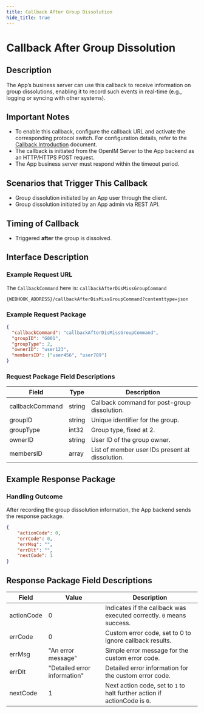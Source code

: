 ```yaml
---
title: Callback After Group Dissolution
hide_title: true
---
```


# Callback After Group Dissolution

## Description
The App’s business server can use this callback to receive information on group dissolutions, enabling it to record such events in real-time (e.g., logging or syncing with other systems).

## Important Notes
- To enable this callback, configure the callback URL and activate the corresponding protocol switch. For configuration details, refer to the [Callback Introduction](../introduction) document.
- The callback is initiated from the OpenIM Server to the App backend as an HTTP/HTTPS POST request.
- The App business server must respond within the timeout period.

## Scenarios that Trigger This Callback
- Group dissolution initiated by an App user through the client.
- Group dissolution initiated by an App admin via REST API.

## Timing of Callback
- Triggered **after** the group is dissolved.

## Interface Description

### Example Request URL
The `CallbackCommand` here is: `callbackAfterDisMissGroupCommand`

```plaintext
{WEBHOOK_ADDRESS}/callbackAfterDisMissGroupCommand?contenttype=json
```

### Example Request Package

```json
{
  "callbackCommand": "callbackAfterDisMissGroupCommand",
  "groupID": "G001",
  "groupType": 2,
  "ownerID": "user123",
  "membersID": ["user456", "user789"]
}
```

### Request Package Field Descriptions

| Field               | Type   | Description                                        |
|---------------------|--------|----------------------------------------------------|
| callbackCommand     | string | Callback command for post-group dissolution.       |
| groupID             | string | Unique identifier for the group.                   |
| groupType           | int32  | Group type, fixed at 2.                            |
| ownerID             | string | User ID of the group owner.                        |
| membersID           | array  | List of member user IDs present at dissolution.    |

## Example Response Package

### Handling Outcome
After recording the group dissolution information, the App backend sends the response package.

```json
{
    "actionCode": 0,
    "errCode": 0,
    "errMsg": "",
    "errDlt": "",
    "nextCode": 1
}
```

## Response Package Field Descriptions

| Field         | Value                         | Description                                                        |
|---------------|-------------------------------|--------------------------------------------------------------------|
| actionCode    | 0                             | Indicates if the callback was executed correctly. `0` means success. |
| errCode       | 0                             | Custom error code, set to 0 to ignore callback results.            |
| errMsg        | "An error message"            | Simple error message for the custom error code.                    |
| errDlt        | "Detailed error information"  | Detailed error information for the custom error code.              |
| nextCode      | 1                             | Next action code, set to `1` to halt further action if actionCode is `0`. |
